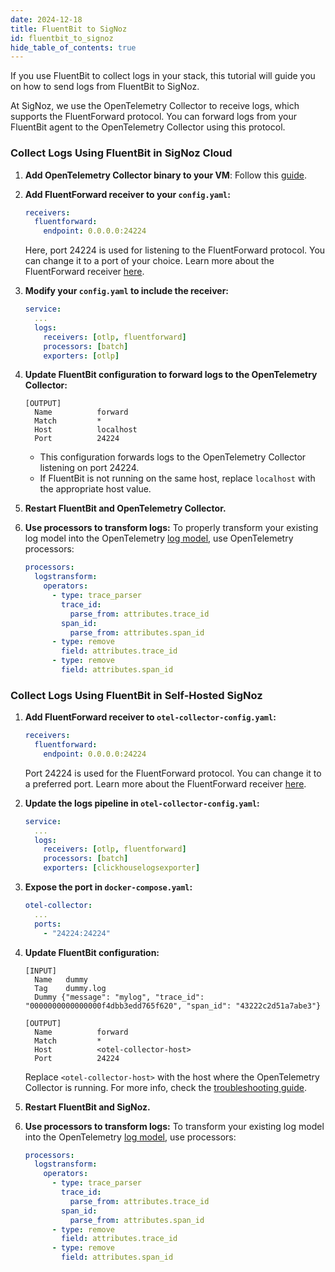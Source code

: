 ```yaml
---
date: 2024-12-18
title: FluentBit to SigNoz
id: fluentbit_to_signoz
hide_table_of_contents: true
---
```


If you use FluentBit to collect logs in your stack, this tutorial will guide you on how to send logs from FluentBit to SigNoz.

At SigNoz, we use the OpenTelemetry Collector to receive logs, which supports the FluentForward protocol. You can forward logs from your FluentBit agent to the OpenTelemetry Collector using this protocol.

<Tabs entityName="plans">
<TabItem value="signoz-cloud" label="SigNoz Cloud" default>

### Collect Logs Using FluentBit in SigNoz Cloud

1. **Add OpenTelemetry Collector binary to your VM**: Follow this [guide](https://signoz.io/docs/tutorial/opentelemetry-binary-usage-in-virtual-machine/).

2. **Add FluentForward receiver to your `config.yaml`:**

    ```yaml
    receivers:
      fluentforward:
        endpoint: 0.0.0.0:24224
    ```
    Here, port 24224 is used for listening to the FluentForward protocol. You can change it to a port of your choice. Learn more about the FluentForward receiver [here](https://github.com/open-telemetry/opentelemetry-collector-contrib/tree/main/receiver/fluentforwardreceiver).

3. **Modify your `config.yaml` to include the receiver:**

    ```yaml
    service:
      ...
      logs:
        receivers: [otlp, fluentforward]
        processors: [batch]
        exporters: [otlp]
    ```

4. **Update FluentBit configuration to forward logs to the OpenTelemetry Collector:**

    ```
    [OUTPUT]
      Name          forward
      Match         *
      Host          localhost
      Port          24224
    ```
    - This configuration forwards logs to the OpenTelemetry Collector listening on port 24224.
    - If FluentBit is not running on the same host, replace `localhost` with the appropriate host value.

5. **Restart FluentBit and OpenTelemetry Collector.**

6. **Use processors to transform logs:**
    To properly transform your existing log model into the OpenTelemetry [log model](https://github.com/open-telemetry/opentelemetry-specification/blob/main/specification/logs/data-model.md), use OpenTelemetry processors:

    ```yaml
    processors:
      logstransform:
        operators:
          - type: trace_parser
            trace_id:
              parse_from: attributes.trace_id
            span_id:
              parse_from: attributes.span_id
          - type: remove
            field: attributes.trace_id
          - type: remove
            field: attributes.span_id
    ```

</TabItem>

<TabItem value='self-host' label='Self-Host'>

### Collect Logs Using FluentBit in Self-Hosted SigNoz

1. **Add FluentForward receiver to `otel-collector-config.yaml`:**

    ```yaml
    receivers:
      fluentforward:
        endpoint: 0.0.0.0:24224
    ```
    Port 24224 is used for the FluentForward protocol. You can change it to a preferred port. Learn more about the FluentForward receiver [here](https://github.com/open-telemetry/opentelemetry-collector-contrib/tree/main/receiver/fluentforwardreceiver).

2. **Update the logs pipeline in `otel-collector-config.yaml`:**

    ```yaml
    service:
      ...
      logs:
        receivers: [otlp, fluentforward]
        processors: [batch]
        exporters: [clickhouselogsexporter]
    ```

3. **Expose the port in `docker-compose.yaml`:**

    ```yaml
    otel-collector:
      ...
      ports:
        - "24224:24224"
    ```

4. **Update FluentBit configuration:**

    ```
    [INPUT]
      Name   dummy
      Tag    dummy.log
      Dummy {"message": "mylog", "trace_id": "0000000000000000f4dbb3edd765f620", "span_id": "43222c2d51a7abe3"}

    [OUTPUT]
      Name          forward
      Match         *
      Host          <otel-collector-host>
      Port          24224
    ```
    Replace `<otel-collector-host>` with the host where the OpenTelemetry Collector is running. For more info, check the [troubleshooting guide](/docs/install/troubleshooting#signoz-otel-collector-address-grid).

5. **Restart FluentBit and SigNoz.**

6. **Use processors to transform logs:**
    To transform your existing log model into the OpenTelemetry [log model](https://github.com/open-telemetry/opentelemetry-specification/blob/main/specification/logs/data-model.md), use processors:

    ```yaml
    processors:
      logstransform:
        operators:
          - type: trace_parser
            trace_id:
              parse_from: attributes.trace_id
            span_id:
              parse_from: attributes.span_id
          - type: remove
            field: attributes.trace_id
          - type: remove
            field: attributes.span_id
    ```

</TabItem>
</Tabs>
